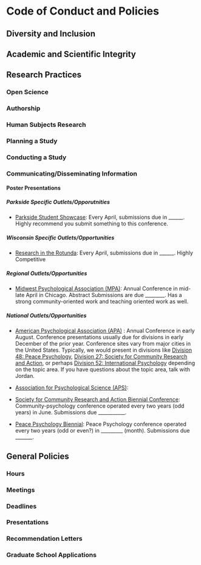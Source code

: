 # Code of Conduct and Policies

## Diversity and Inclusion

## Academic and Scientific Integrity

## Research Practices

### Open Science

### Authorship

### Human Subjects Research

### Planning a Study

### Conducting a Study

### Communicating/Disseminating Information

#### Poster Presentations

##### Parkside Specific Outlets/Opporutnities

- [Parkside Student Showcase](): Every April, submissions due in ______. Highly recommend you submit something to this conference.

##### Wisconsin Specific Outlets/Opportunities

- [Research in the Rotunda](): Every April, submissions due in ______. Highly Competitive

##### Regional Outlets/Opportunities

- [Midwest Psychological Association (MPA)](https://midwesternpsych.org/): Annual Conference in mid-late April in Chicago. Abstract Submissions are due ________. Has a strong community-oriented work and teaching oriented work as well.

##### National Outlets/Opportunities

- [American Psychological Association (APA)]() : Annual Conference in early August. Conference presentations usually due for divisions in early December of the prior year. Conference sites vary from major cities in the United States. Typically, we would present in divisions like [Division 48: Peace Psychology](), [Division 27: Society for Community Research and Action](), or perhaps [Division 52: International Psychology]() depending on the topic area. If you have questions about the topic area, talk with Jordan.

- [Association for Psychological Science (APS)]():


- [Society for Community Research and Action Biennial Conference](): Community-psychology conference operated every two years (odd years) in June. Submissions due ___________.

- [Peace Psychology Biennial](): Peace Psychology conference operated every two years (odd or even?) in _________ (month). Submissions due _______. 

## General Policies

### Hours

### Meetings

### Deadlines

### Presentations

### Recommendation Letters

### Graduate School Applications


